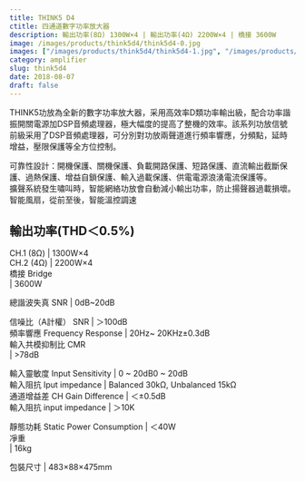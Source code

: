 ```yaml
---
title: THINK5 D4
ctitle: 四通道數字功率放大器
description: 輸出功率(8Ω) 1300W×4 | 輸出功率(4Ω) 2200W×4 | 橋接 3600W
image: /images/products/think5d4/think5d4-0.jpg
images: ["/images/products/think5d4/think5d4-1.jpg", "/images/products/think5d4/think5d4-2.jpg"]
category: amplifier
slug: think5d4
date: 2018-08-07
draft: false
---
```


  
  
  
THINK5功放為全新的數字功率放大器，采用高效率D類功率輸出級，配合功率諧振開關電源加DSP音頻處理器，極大幅度的提高了整機的效率。該系列功放信號前級采用了DSP音頻處理器，可分別對功放兩聲道進行頻率響應，分頻點，延時增益，壓限保護等全方位控制。  

可靠性設計：開機保護、關機保護、負載開路保護、短路保護、直流輸出截斷保護、過熱保護、增益自鎖保護、輸入過載保護、供電電源浪湧電流保護等。  
擴聲系統發生嘯叫時，智能網絡功放會自動減小輸出功率，防止揚聲器過載損壞。  
智能風扇，從前至後，智能溫控調速  

  

  

  

  
  
  
輸出功率(THD＜0.5%)  
---  
CH.1 (8Ω)  |  1300W×4  
CH.2 (4Ω)  |  2200W×4  
橋接 Bridge  
|  3600W  
  
總諧波失真 SNR |  0dB~20dB  
  
信噪比（A計權） SNR |  ＞100dB   
頻率響應   Frequency Response |  20Hz~ 20KHz±0.3dB   
輸入共模抑制比 CMR  
|  >78dB  
  
輸入靈敏度  Input Sensitivity  |  0 ~ 20dB0 ~ 20dB   
輸入阻抗 Iput impedance  |  Balanced 30kΩ, Unbalanced 15kΩ   
通道增益差 CH Gain Difference  |  ＜±0.5dB   
輸入阻抗    input impedance  |  ＞10K  
  
靜態功耗  Static Power Consumption  |  ＜40W   
凈重  
|  16kg  
  
包裝尺寸  |  483×88×475mm  


